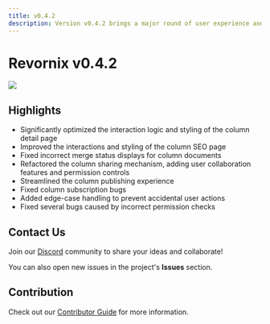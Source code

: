 ```yaml
---
title: v0.4.2
description: Version v0.4.2 brings a major round of user experience and collaboration improvements focused on sections — the platform’s structured document collections.
---
```


# Revornix v0.4.2

![](https://qingyon-revornix-public.oss-cn-beijing.aliyuncs.com/images/20251019102737489.png)

## Highlights

- Significantly optimized the interaction logic and styling of the column detail page
- Improved the interactions and styling of the column SEO page
- Fixed incorrect merge status displays for column documents
- Refactored the column sharing mechanism, adding user collaboration features and permission controls
- Streamlined the column publishing experience
- Fixed column subscription bugs
- Added edge-case handling to prevent accidental user actions
- Fixed several bugs caused by incorrect permission checks

## Contact Us

Join our [Discord](https://discord.com/invite/3XZfz84aPN) community to share your ideas and collaborate!

You can also open new issues in the project's **Issues** section.

## Contribution

Check out our [Contributor Guide](https://revornix.com/docs/developer/contribute) for more information.
